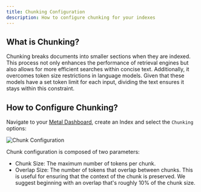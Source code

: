 ```yaml
---
title: Chunking Configuration
description: How to configure chunking for your indexes
---
```


## What is Chunking?

Chunking breaks documents into smaller sections when they are indexed.
This process not only enhances the performance of retrieval engines but also
allows for more efficient searches within concise text. Additionally, it overcomes
 token size restrictions in language models. Given that these models have a set token
 limit for each input, dividing the text ensures it stays within this constraint.


## How to Configure Chunking?

Navigate to your [Metal Dashboard](https://app.getmetal.io/), create an Index and select the `Chunking` options:

![Chunk Configuration](/images/chunking-01.png)

Chunk configuration is composed of two parameters:
- Chunk Size: The maximum number of tokens per chunk.
- Overlap Size: The number of tokens that overlap between chunks. This is useful for
  ensuring that the context of the chunk is preserved. We suggest beginning with an overlap that's roughly 10% of the chunk size.
